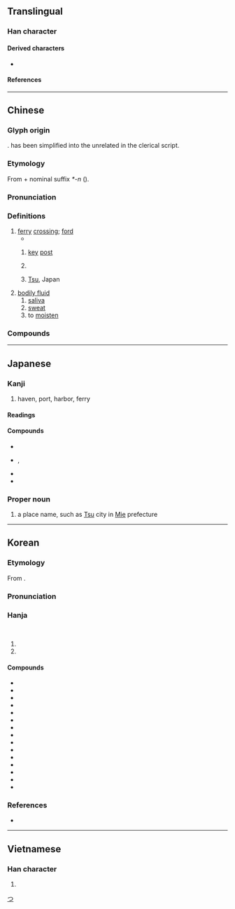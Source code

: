 {{character info}}
==Translingual==

===Han character===
{{Han char|rn=85|rad=水|as=06|sn=9|four=35107|canj=ELQ|ids=⿰氵聿}}

====Derived characters====
* {{l|mul|[[𦩨]], [[葏]], [[堻]], [[𤀷]]}}

====References====
{{Han ref|kx=0621.090|dkj=17396|dj=1017.070|hdz=31616.110|uh=6D25}}

----

==Chinese==
{{zh-forms|alt=𣸁,𦪉}}

===Glyph origin===
{{Han etym}}
{{Han compound|水|c1=s|t1=water|𦘔|c2=p|ls=psc}}. {{och-l|𦘔}} has been simplified into the unrelated {{och-l|聿}} in the clerical script.

===Etymology===
From {{och-l|濟|to ferry|id=2}} + nominal suffix ''*-n'' ({{zh-ref|Schuessler, 2007}}).

===Pronunciation===
{{zh-pron
|m=jīn
|c=zeon1
|md=cĭng
|mn=xm,qz,tw:tin/chin
|mn_note=Xiamen, Quanzhou, Taiwan: tin - vernacular; chin - literary
|mn-t=zing1
|w=1jin
|mc=y
|oc=y
|cat=n,pn
}}

===Definitions===
{{zh-hanzi}}

# [[ferry]] [[crossing]]; [[ford]]
#* {{zh-x|^長沮、^桀溺 耦 而 耕， ^孔子 過 之，使 ^子路 問津 焉。|Chang Zu and Jie Ni were at work in the field together. Confucius passed by them, and sent Zi Lu to inquire for the '''ford'''.|ref=Analects}}
## {{lb|zh|figurative}} [[key]] [[post]]
## {{zh-short|天津|[[Tianjin]]}}
## {{zh-div|市}} [[Tsu]], Japan
# [[bodily fluid]]
## [[saliva]]
## [[sweat]]
## to [[moisten]]

===Compounds===
{{zh-der|津巴布韋|津渡|津筏|津津|津津樂道|津津有味|津貼|津液|京津大鼓|平津|天津|位居要津|乏人問津|問津|唾津兒|白馬津|津潤|橋津|清津|文津閣|津鼓|津吏|指點迷津|津史|牛津|津濟|津關|益氣生津|津貼制度|知津|津發|河津|生津止渴|玄津|津浦鐵路|津送|無人問津|濕津津|波津|津涯|津梁|汗津津|津要|打鼓津頭|盟津|生津|津遣|要路津|蒲津|薪津|覺返迷津|關津|遍體生津|迷津|赤津津|要津|義津|江津|東津|上津|旗津|延津|利津|夏津|津市|津南}}

----

==Japanese==

===Kanji===
{{ja-kanji|grade=c|rs=水06}}

# haven, port, harbor, ferry

====Readings====
{{ja-readings
|goon=しん
|kanon=しん
|kun=つ-
|nanori=す, ず, つ, づ
}}

====Compounds====
* {{ja-r|津%液|しん%えき}}
* {{ja-r|津々%浦々|つつ%うらうら|rom=-}}, {{ja-r|津津%浦浦|つつ%うらうら}}
* {{ja-r|津%波|つ%なみ}}
* {{ja-r|津%軽|つ%がる}}

===Proper noun===
{{ja-pos|つ|proper}}
{{ja-kanjitab|つ|yomi=k}}

# a place name, such as [[Tsu]] city in [[Mie]] prefecture

[[Category:ja:Cities|つ]]

----

==Korean==

===Etymology===
From {{der|ko|ltc|-}} {{ltc-l|津}}.

{{collapse|
; “ferry crossing; ford”
: {{hanja-hunmong|진|cin|地理#상05A|hun=ᄂᆞᄅᆞ 진}}

; “bodily fluid”
: {{hanja-hunmong|진〯|cǐn|地理#상05A|hun=진〯}}
|Historical readings
|bg=#FFFFFF}}

===Pronunciation===
{{ko-hanja-pron|진}}

===Hanja===
{{ko-hanja-search}}
{{ko-hanja|나루|진}}<br>
{{ko-hanja|[[진액]]([[津液]])|진}}

# {{hanja form of|진|[[ferry]] [[crossing]]; [[ford]]}}
# {{hanja form of|진|[[bodily fluid]]}}

====Compounds====
{{der-top3|Compounds}}
* {{ko-l|송진|松津}}
* {{ko-l|진도|津渡}}
* {{ko-l|도진|渡津}}
* {{ko-l|진역|津驛}}
* {{ko-l|진구|津口}}
* {{ko-l|진하|津河}}
* {{ko-l|하진|河津}}
* {{ko-l|진액|津液}}
* {{ko-l|진량|津梁}}
* {{ko-l|진두|津頭}}
* {{ko-l|^광진|廣津}}
* {{ko-l|^옹진|甕津}}
* {{ko-l|^정동진|正東津}}
* {{ko-l|^섬진강|蟾津江}}
* {{ko-l|흥미진진|興味津津}}
{{der-bottom}}

===References===
* {{R:hanjadoc|5942}}

----

==Vietnamese==

===Han character===
{{vi-hantu|[[lọt]], [[lụt]], [[tân]]|rs=水06}}

# {{rfdef|vi|sort=水06}}
